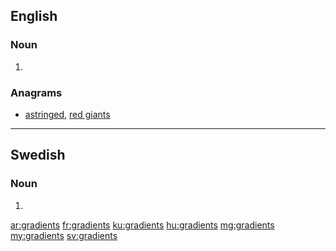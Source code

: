 ==English==

===Noun===
{{head|en}}

# {{plural of|gradient}}

===Anagrams===
* [[astringed#English|astringed]], [[red giants#English|red giants]]

----

==Swedish==

===Noun===
{{head|sv|noun form}}

# {{sv-noun-form-indef-gen|gradient}}

[[ar:gradients]]
[[fr:gradients]]
[[ku:gradients]]
[[hu:gradients]]
[[mg:gradients]]
[[my:gradients]]
[[sv:gradients]]
